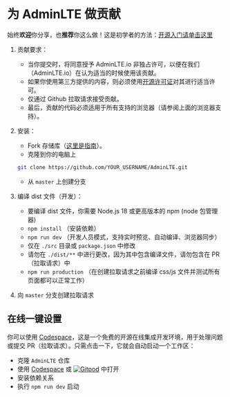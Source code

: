 # 为 AdminLTE 做贡献

始终**欢迎**你分享，也**推荐**你这么做！这是初学者的方法：[开源入门请单击这里](https://youtu.be/GbqSvJs-6W4)

1. 贡献要求：
    * 当你提交时，将同意授予 AdminLTE.io 非独占许可，以便在我们（AdminLTE.io）在认为适当的时候使用该贡献。
    * 如果你使用第三方提供的内容，则必须使用[开源许可证](http://opensource.org/licenses)对其进行适当许可。
    * 仅通过 Github 拉取请求接受贡献。
    * 最后，贡献的代码必须适用于所有支持的浏览器（请参阅上面的浏览器支持）。
2. 安装：
    * Fork 存储库（[这里是指南](https://help.github.com/articles/fork-a-repo/)）。
    * 克隆到你的电脑上

    ```bash
    git clone https://github.com/YOUR_USERNAME/AdminLTE.git
    ```
    * 从 `master` 上创建分支
3. 编译 dist 文件（开发）：
    * 要编译 dist 文件，你需要 Node.js 18 或更高版本的 npm (node 包管理器)
    * `npm install` （安装依赖）
    * `npm run dev` （开发人员模式，支持实时预览、自动编译、浏览器同步）
    * 仅在 `./src` 目录或 `package.json` 中修改
    * 请勿在 `./dist/**` 中进行更改，因为其中包含编译文件，请勿包含在 PR（拉取请求）中
    * `npm run production` （在创建拉取请求之前编译 css/js 文件并测试所有页面都可以正常工作）
4. 向 `master` 分支创建拉取请求

## 在线一键设置

你可以使用 [Codespace](https://docs.github.com/en/codespaces)，这是一个免费的开源在线集成开发环境，用于处理问题或提交 PR（拉取请求）。只需点击一下，它就会自动启动一个工作区：

- 克隆 `AdminLTE` 仓库
- 使用 [Codespace](https://docs.github.com/en/codespaces) 或 [![Gitpod](https://gitpod.io/button/open-in-gitpod.svg)](https://gitpod.io/from-referrer/) 中打开
- 安装依赖关系
- 执行 `npm run dev` 启动

